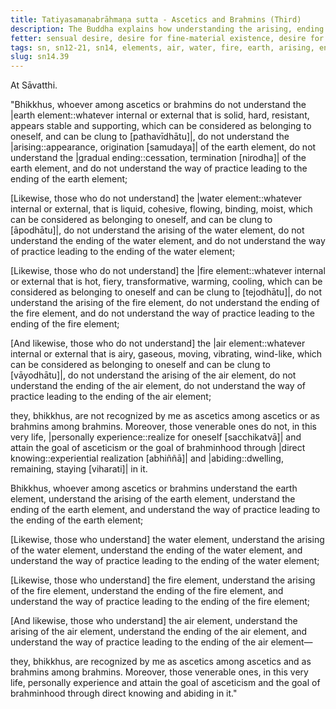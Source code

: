 ```yaml
---
title: Tatiyasamaṇabrāhmaṇa sutta - Ascetics and Brahmins (Third)
description: The Buddha explains how understanding the arising, ending and the way of practice leading to the ending in regards to the four elements leads to personal experience and attainment of the goal of asceticism or brahminhood in this very life.
fetter: sensual desire, desire for fine-material existence, desire for immaterial existence, ignorance
tags: sn, sn12-21, sn14, elements, air, water, fire, earth, arising, ending, cessation, way of practice, path, experience, wisdom, insight, realization, ascetic, brahmin, liberation
slug: sn14.39
---
```


At Sāvatthi.

"Bhikkhus, whoever among ascetics or brahmins do not understand the |earth element::whatever internal or external that is solid, hard, resistant, appears stable and supporting, which can be considered as belonging to oneself, and can be clung to [pathavīdhātu]|, do not understand the |arising::appearance, origination [samudaya]| of the earth element, do not understand the |gradual ending::cessation, termination [nirodha]| of the earth element, and do not understand the way of practice leading to the ending of the earth element;

[Likewise, those who do not understand] the |water element::whatever internal or external, that is liquid, cohesive, flowing, binding, moist, which can be considered as belonging to oneself, and can be clung to [āpodhātu]|, do not understand the arising of the water element, do not understand the ending of the water element, and do not understand the way of practice leading to the ending of the water element;

[Likewise, those who do not understand] the |fire element::whatever internal or external that is hot, fiery, transformative, warming, cooling, which can be considered as belonging to oneself and can be clung to [tejodhātu]|, do not understand the arising of the fire element, do not understand the ending of the fire element, and do not understand the way of practice leading to the ending of the fire element;

[And likewise, those who do not understand] the |air element::whatever internal or external that is airy, gaseous, moving, vibrating, wind-like, which can be considered as belonging to oneself and can be clung to [vāyodhātu]|, do not understand the arising of the air element, do not understand the ending of the air element, do not understand the way of practice leading to the ending of the air element;

they, bhikkhus, are not recognized by me as ascetics among ascetics or as brahmins among brahmins. Moreover, those venerable ones do not, in this very life, |personally experience::realize for oneself [sacchikatvā]| and attain the goal of asceticism or the goal of brahminhood through |direct knowing::experiential realization [abhiññā]| and |abiding::dwelling, remaining, staying [viharati]| in it.

Bhikkhus, whoever among ascetics or brahmins understand the earth element, understand the arising of the earth element, understand the ending of the earth element, and understand the way of practice leading to the ending of the earth element;

[Likewise, those who understand] the water element, understand the arising of the water element, understand the ending of the water element, and understand the way of practice leading to the ending of the water element;

[Likewise, those who understand] the fire element, understand the arising of the fire element, understand the ending of the fire element, and understand the way of practice leading to the ending of the fire element;

[And likewise, those who understand] the air element, understand the arising of the air element, understand the ending of the air element, and understand the way of practice leading to the ending of the air element—

they, bhikkhus, are recognized by me as ascetics among ascetics and as brahmins among brahmins. Moreover, those venerable ones, in this very life, personally experience and attain the goal of asceticism and the goal of brahminhood through direct knowing and abiding in it."